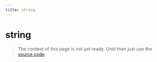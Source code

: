 ```yaml
---
title: string
---
```


# string

> The content of this page is not yet ready. Until then just use the [source code](https://github.com/fabian-hiller/valibot/blob/main/library/src/schemas/string/string.ts).
